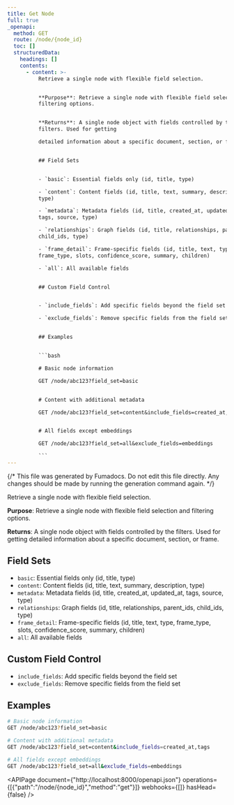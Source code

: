 ```yaml
---
title: Get Node
full: true
_openapi:
  method: GET
  route: /node/{node_id}
  toc: []
  structuredData:
    headings: []
    contents:
      - content: >-
          Retrieve a single node with flexible field selection.


          **Purpose**: Retrieve a single node with flexible field selection and
          filtering options.


          **Returns**: A single node object with fields controlled by the
          filters. Used for getting

          detailed information about a specific document, section, or frame.


          ## Field Sets


          - `basic`: Essential fields only (id, title, type)

          - `content`: Content fields (id, title, text, summary, description,
          type)

          - `metadata`: Metadata fields (id, title, created_at, updated_at,
          tags, source, type)

          - `relationships`: Graph fields (id, title, relationships, parent_ids,
          child_ids, type)

          - `frame_detail`: Frame-specific fields (id, title, text, type,
          frame_type, slots, confidence_score, summary, children)

          - `all`: All available fields


          ## Custom Field Control


          - `include_fields`: Add specific fields beyond the field set

          - `exclude_fields`: Remove specific fields from the field set


          ## Examples


          ```bash

          # Basic node information

          GET /node/abc123?field_set=basic


          # Content with additional metadata

          GET /node/abc123?field_set=content&include_fields=created_at,tags


          # All fields except embeddings

          GET /node/abc123?field_set=all&exclude_fields=embeddings

          ```
---
```


{/* This file was generated by Fumadocs. Do not edit this file directly. Any changes should be made by running the generation command again. */}

Retrieve a single node with flexible field selection.

**Purpose**: Retrieve a single node with flexible field selection and filtering options.

**Returns**: A single node object with fields controlled by the filters. Used for getting
detailed information about a specific document, section, or frame.

## Field Sets

- `basic`: Essential fields only (id, title, type)
- `content`: Content fields (id, title, text, summary, description, type)
- `metadata`: Metadata fields (id, title, created_at, updated_at, tags, source, type)
- `relationships`: Graph fields (id, title, relationships, parent_ids, child_ids, type)
- `frame_detail`: Frame-specific fields (id, title, text, type, frame_type, slots, confidence_score, summary, children)
- `all`: All available fields

## Custom Field Control

- `include_fields`: Add specific fields beyond the field set
- `exclude_fields`: Remove specific fields from the field set

## Examples

```bash
# Basic node information
GET /node/abc123?field_set=basic

# Content with additional metadata
GET /node/abc123?field_set=content&include_fields=created_at,tags

# All fields except embeddings
GET /node/abc123?field_set=all&exclude_fields=embeddings
```

<APIPage document={"http://localhost:8000/openapi.json"} operations={[{"path":"/node/{node_id}","method":"get"}]} webhooks={[]} hasHead={false} />